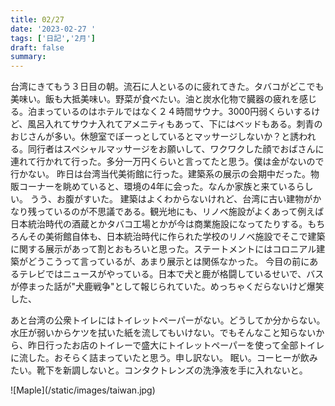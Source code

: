 ```yaml
---
title: 02/27
date: '2023-02-27 '
tags: ['日記','2月']
draft: false
summary: 
---
```



台湾にきてもう３日目の朝。流石に人といるのに疲れてきた。タバコがどこでも美味い。飯も大抵美味い。野菜が食べたい。油と炭水化物で臓器の疲れを感じる。泊まっているのはホテルではなく２４時間サウナ。3000円弱くらいするけど、風呂入れてサウナ入れてアメニティもあって、下にはベッドもある。刺青のおじさんが多い。休憩室でぼーっとしているとマッサージしないか？と誘われる。同行者はスペシャルマッサージをお願いして、ワクワクした顔でおばさんに連れて行かれて行った。多分一万円くらいと言ってたと思う。僕は金がないので行かない。
昨日は台湾当代美術館に行った。建築系の展示の会期中だった。物販コーナーを眺めていると、環境の4年に会った。なんか家族と来ているらしい。
うう、お腹がすいた。
建築はよくわからないけれど、台湾に古い建物がかなり残っているのが不思議である。観光地にも、リノベ施設がよくあって例えば日本統治時代の酒蔵とかタバコ工場とかが今は商業施設になってたりする。もちろんその美術館自体も、日本統治時代に作られた学校のリノベ施設でそこで建築に関する展示があって割とおもろいと思った。ステートメントにはコロニアル建築がどうこうって言っているが、あまり展示とは関係なかった。
今目の前にあるテレビではニュースがやっている。日本で犬と鹿が格闘しているせいで、バスが停まった話が"犬鹿戦争"として報じられていた。めっちゃくだらないけど爆笑した、

あと台湾の公衆トイレにはトイレットペーパーがない。どうしてか分からない。水圧が弱いからケツを拭いた紙を流してもいけない。でもそんなこと知らないから、昨日行ったお店のトイレーで盛大にトイレットペーパーを使って全部トイレに流した。おそらく詰まっていたと思う。申し訳ない。
眠い。コーヒーが飲みたい。靴下を新調しないと。コンタクトレンズの洗浄液を手に入れないと。

<div className="-mx-2 flex flex-wrap overflow-hidden xl:-mx-2">
  <div className="my-1 w-full overflow-hidden px-2 xl:my-1 xl:w-1/2 xl:px-2">
    ![Maple](/static/images/taiwan.jpg)
  </div>
 </div>